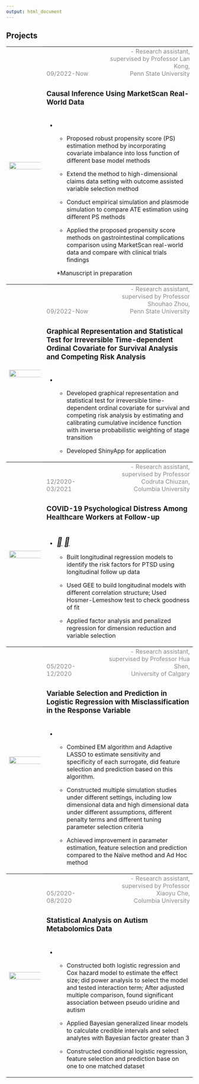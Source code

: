 ```yaml
---
output: html_document
---
```


<link rel="stylesheet" href="style.css">
<script src="https://kit.fontawesome.com/6e8b08f469.js" crossorigin="anonymous"></script>

<h2><b>Projects</b></h2>

<table>
<col width="20%">
<col width="30%">
<col width="50%">

<!-- Please see the latest projects in my [resume](curriculum_vitae.pdf). -->


<tr style="border-top:1pt solid black;">
  <th rowspan="3"><img src="./plots/causal.png" style="width:300%; float:left" class="center image-square"></a></th>
  <td style="vertical-align: bottom"><font color="8B8A8A">09/2022-Now</font></td>
  <td style="text-align:right; vertical-align:bottom"><font color="8B8A8A">- Research assistant, supervised by Professor Lan Kong, <br>Penn State University</font></td>
</tr>
<tr>
  <td colspan="2" style="height:20px; vertical-align:middle"><h3><b>Causal Inference Using MarketScan Real-World Data</b></h3></td>
</tr>
<tr>
    <td colspan="2">
  
  * 

  * Proposed robust propensity score (PS) estimation method by incorporating covariate imbalance into loss function of different base model methods

  * Extend the method to high-dimensional claims data setting with outcome assisted variable selection method

  * Conduct empirical simulation and plasmode simulation to compare ATE estimation using different PS methods
  
  * Applied the proposed propensity score methods on gastrointestinal complications comparison using MarketScan real-world data and compare with clinical trials findings

  *Manuscript in preparation
  
</tr>

<tr style="border-top:1pt solid black;">
  <th rowspan="3"><img src="./plots/competing.png" style="width:300%; float:left" class="center image-square"></a></th>
  <td style="vertical-align: bottom"><font color="8B8A8A">09/2022-Now</font></td>
  <td style="text-align:right; vertical-align:bottom"><font color="8B8A8A">- Research assistant, supervised by Professor Shouhao Zhou, <br>Penn State University</font></td>
</tr>
<tr>
  <td colspan="2" style="height:20px; vertical-align:middle"><h3><b>Graphical Representation and Statistical Test for Irreversible Time-dependent Ordinal Covariate for Survival Analysis and Competing Risk Analysis</b></h3></td>
</tr>
<tr>
    <td colspan="2">
  
  * 

  * Developed graphical representation and statistical test for irreversible time-dependent ordinal covariate for survival and competing risk analysis by estimating and calibrating cumulative incidence function with inverse probabilistic weighting of stage transition
  
  * Developed ShinyApp for application
  

</tr>

<tr style="border-top:1pt solid black;">
  <th rowspan="3"><img src="./plots/covid_ptsd.png" style="width:300%; float:left" class="center image-square"></a></th>
  <td style="vertical-align: bottom"><font color="8B8A8A">12/2020-03/2021</font></td>
  <td style="text-align:right; vertical-align:bottom"><font color="8B8A8A">- Research assistant, supervised by Professor Codruta Chiuzan, <br>Columbia University</font></td>
</tr>
<tr>
  <td colspan="2" style="height:20px; vertical-align:middle"><h3><b>COVID-19 Psychological Distress Among Healthcare Workers at Follow-up</b></h3></td>
</tr>
<tr>
  <td colspan="2">
  
  * <a href="./reports/covid_report.pdf"><i style="font-size:24px" class="fa">&#xf1c1;</i></a>  <a href="./reports/Prevalence_Incidence_and_Factors_Associated_with_P.pdf"><i style="font-size:24px" class="fa">&#xf1c1;</i></a>
  
  * Built longitudinal regression models to identify the risk factors for PTSD using longitudinal follow up data
  
  * Used GEE to build longitudinal models with different correlation structure; Used Hosmer-Lemeshow test to check goodness of fit
  
  * Applied factor analysis and penalized regression for dimension reduction and variable selection
  
</tr>






<tr style="border-top:1pt solid black;">
  <th rowspan="3"><img src="./plots/labelnoise.png" style="width:300%; float:left" class="center image-square"></a></th>
  <td style="vertical-align: bottom"><font color="8B8A8A">05/2020-12/2020</font></td>
  <td style="text-align:right; vertical-align:bottom"><font color="8B8A8A">- Research assistant, supervised by Professor Hua Shen, <br>University of Calgary</font></td>
</tr>
<tr>
  <td colspan="2" style="height:20px; vertical-align:middle"><h3><b>Variable Selection and Prediction in Logistic Regression with Misclassification in the Response Variable</b></h3></td>
</tr>
<tr>
  <td colspan="2">
  
  * 
  
  
  * Combined EM algorithm and Adaptive LASSO to estimate sensitivity and specificity of each surrogate, did feature selection and prediction based on this algorithm. 
  
  * Constructed multiple simulation studies under different settings, including low dimensional data and high dimensional data under different assumptions, different penalty terms and different tuning parameter selection criteria
  
  * Achieved improvement in parameter estimation, feature selection and prediction compared to the Naïve method and Ad Hoc method </td>
  
</tr>









<tr style="border-top:1pt solid black;">
  <th rowspan="3"><img src="./plots/asd.png" style="width:300%; float:left" class="center image-square"></a></th>
  <td style="vertical-align: bottom"><font color="8B8A8A">05/2020-08/2020</font></td>
  <td style="text-align:right; vertical-align:bottom"><font color="8B8A8A">- Research assistant, supervised by Professor Xiaoyu Che, <br>Columbia University</font></td>
</tr>
<tr>
  <td colspan="2" style="height:20px; vertical-align:middle"><h3><b>Statistical Analysis on Autism Metabolomics Data</b></h3></td>
</tr>
<tr>
  <td colspan="2">
  
  * 
  
  
  *	Constructed both logistic regression and Cox hazard model to estimate the effect size; did power analysis to select the model and tested interaction term; After adjusted multiple comparison, found significant association between pseudo uridine and autism
  
  * Applied Bayesian generalized linear models to calculate credible intervals and select analytes with Bayesian factor greater than 3
  
  <!-- * Used Adaptive LASSO, Random Forest and XGBoosting to select features from high dimensional metabolomics dataset and fit a final model with selected feature to do prediction -->
  
  * Constructed conditional logistic regression, feature selection and prediction base on one to one matched dataset 
  
  
</tr>




<!-- <tr style="border-top:1pt solid black;"> -->
<!--   <th rowspan="3"><img src="./plots/mcmc.png" style="width:300%; float:left" class="center image-square"></a></th> -->
<!--   <td style="vertical-align: bottom"><font color="8B8A8A">05/2020</font></td> -->
<!--   <td style="text-align:right; vertical-align:bottom"><font color="8B8A8A">Columbia University</font></td> -->
<!-- </tr> -->
<!-- <tr> -->
<!--   <td colspan="2" style="height:20px; vertical-align:middle"><h3><b>A Bayesian model of hurrican trajectories</b></h3></td> -->
<!-- </tr> -->
<!-- <tr> -->
<!--   <td colspan="2"> -->

<!--   * <a href="./reports/mcmc.pdf"><i style="font-size:24px" class="fa">&#xf1c1;</i></a> -->


<!--   * Implemented coordinatewise Metropolis–Hastings Sampling algorithm and sampled from the posterior distribution to get stable Markov Chain (No package used).  -->

<!--   * Estimated parameters and the numerical standard error and constructed the 95% CI base the results of Markov Chain. -->

<!--   * Used the estimated parameters to predict other hurricane speed.</td> -->

<!-- </tr> -->












<!-- <tr style="border-top:1pt solid black;"> -->
<!--   <th rowspan="3"><img src="./plots/covid.png" style="width:300%; float:left" class="center image-square"></a></th> -->
<!--   <td style="vertical-align: bottom"><font color="8B8A8A">04/2020</font></td> -->
<!--   <td style="text-align:right; vertical-align:bottom"><font color="8B8A8A">Columbia University</font></td> -->
<!-- </tr> -->
<!-- <tr> -->
<!--   <td colspan="2" style="height:20px; vertical-align:middle"><h3><b>COVID-19 Analysis via Logistic Curve and Clustering</b></h3></td> -->
<!-- </tr> -->
<!-- <tr> -->
<!--   <td colspan="2"> -->

<!--   * <a href="./reports/covid.pdf"><i style="font-size:24px" class="fa">&#xf1c1;</i></a> -->

<!--   * Trained logistic curve model to fit the COVID-19 cases data. -->

<!--   * Estimated parameters using the combination of Ordinary Differential Equation method and Gradient Descent model. First used ODE to get the initial guess and plug into gradient descent to estimate the parameters (No package used).  -->

<!--   * Implemented both Gaussian Mixture Model with EM algorithm and Kmeans algorithm to cluster the estimated parameters for each countries (No package used).  -->

<!--   * Used the clustering results drawing world to visulized the distribution of clusters to see the geometric association.</td> -->
<!-- </tr> -->







<!-- <tr style="border-top:1pt solid black;"> -->
<!--   <th rowspan="3"><img src="./plots/trace.png" style="width:300%; float:left" class="center image-square"></a></th> -->
<!--   <td style="vertical-align: bottom"><font color="8B8A8A">03/2020</font></td> -->
<!--   <td style="text-align:right; vertical-align:bottom"><font color="8B8A8A">Columbia University </font></td> -->
<!-- </tr> -->
<!-- <tr> -->
<!--   <td colspan="2" style="height:20px; vertical-align:middle"><h3><b>Implementation and Optimization of Algorithms on Cancer Diagnosis Dataset</b></h3></td> -->
<!-- </tr> -->
<!-- <tr> -->
<!--   <td colspan="2"> -->

<!--   * <a href="./reports/cancer.pdf"><i style="font-size:24px" class="fa">&#xf1c1;</i></a> -->

<!--   * Built a predictive model based on Logistic Regression to facilitate cancer diagnosis. -->

<!--   * Trained Logistic Regression models with Newton Raphson, Gradient Decent algorithms from scratch in R (No package used). -->

<!--   * Decreased the misclassification rate by 4%, via implementing a Logistic-LASSO Regression model with Path-wise Coordinate Descent (No package used).</td> -->
<!-- </tr> -->







<!-- <tr style="border-top:1pt solid black;"> -->
<!--   <th rowspan="3"><img src="./plots/house.png" style="width:300%; float:left" class="center image-square"></a></th> -->
<!--   <td style="vertical-align: bottom"><font color="8B8A8A">03/2020</font></td> -->
<!--   <td style="text-align:right; vertical-align:bottom"><font color="8B8A8A">Columbia University</font></td> -->
<!-- </tr> -->
<!-- <tr> -->
<!--   <td colspan="2" style="height:20px; vertical-align:middle"><h3><b>A Prediction Model for House Selling Prices</b></h3></td> -->
<!-- </tr> -->
<!-- <tr> -->
<!--   <td colspan="2"> -->

<!--   * <a href="./reports/house.pdf"><i style="font-size:24px" class="fa">&#xf1c1;</i></a> -->

<!--   * Visualized the data structure and did feature selection. -->

<!--   * Trained both linear models like ridge/lasso regression, pcr regression and non-linear model: MARS regression with tuning parameter selected by cross validation. -->

<!--   * Used resampling methods to get the distribution of RMSE for model selection and chose the best model with minimal RMSE. -->

<!--   * Applied the selected model on the test data to get the test error.</td> -->
<!-- </tr> -->







<!-- <tr style="border-top:1pt solid black;"> -->
<!--   <th rowspan="3"><img src="./plots/simulation.png" style="width:300%; float:left" class="center image-square"></a></th> -->
<!--   <td style="vertical-align: bottom"><font color="8B8A8A">02/2020</font></td> -->
<!--   <td style="text-align:right; vertical-align:bottom"><font color="8B8A8A">Columbia University</font></td> -->
<!-- </tr> -->
<!-- <tr> -->
<!--   <td colspan="2" style="height:20px; vertical-align:middle"><h3><b>A Simulation Study to Compare Weak Signal Detection Ability with Different Variable Selection Methods</b></h3></td> -->
<!-- </tr> -->
<!-- <tr> -->
<!--   <td colspan="2"> -->

<!--   * <a href="./reports/simulation.pdf"><i style="font-size:24px" class="fa">&#xf1c1;</i></a> -->

<!--   * Generated high dimension data containing a combination of “strong”, “weak but correlated” and “weak and independent” predictors from multivariabte normal distribution. -->

<!--   * Applied both Stepwise Forwad selection and LASSO regression to get the identifacation rate of weak signal under different scenario. -->

<!--   * Performed 1000 simulation by changing the threshold of signals and the number of types of predictors. -->

<!--   * Compared the parameter estimation ability by comparing MSE under different scenario.</td> -->
<!-- </tr> -->







<!-- <tr style="border-top:1pt solid black;"> -->
<!--   <th rowspan="3"><img src="./plots/gender.png" style="width:300%; float:left" class="center image-square"></a></th> -->
<!--   <td style="vertical-align: bottom"><font color="8B8A8A">12/2019</font></td> -->
<!--   <td style="text-align:right; vertical-align:bottom"><font color="8B8A8A">Columbia University</font></td> -->
<!-- </tr> -->
<!-- <tr> -->
<!--   <td colspan="2" style="height:20px; vertical-align:middle"><h3><b>Gender Pay Gap Claims by Female Doctors at Houston College of Medicine</b></h3></td> -->
<!-- </tr> -->
<!-- <tr> -->
<!--   <td colspan="2"> -->

<!--   * <a href="./reports/gender.pdf"><i style="font-size:24px" class="fa">&#xf1c1;</i></a> -->

<!--   * Used R programming to visualize the given data and realized multiple linear regression to quantify associations between salaries and gender as well as any other covariates included in the data. -->

<!--   * Tested confounders and interaction terms between gender and other covariates to build the final model and do related stratification analysis.</td> -->
<!-- </tr> -->







<!-- <tr style="border-top:1pt solid black;"> -->
<!--   <th rowspan="3"><img src="./plots/suicide.png" style="width:300%; float:left" class="center image-square"></a></th> -->
<!--   <td style="vertical-align: bottom"><font color="8B8A8A">11/2019-12/2019</font></td> -->
<!--   <td style="text-align:right; vertical-align:bottom"><font color="8B8A8A">Columbia University</font></td> -->
<!-- </tr> -->
<!-- <tr> -->
<!--   <td colspan="2" style="height:20px; vertical-align:middle"><h3><b>The Suicide Rate Project</b></h3></td> -->
<!-- </tr> -->
<!-- <tr> -->
<!--   <td colspan="2"> -->


<!--   * <a href="https://ys3298.github.io/life_saver.github.io/index.html"><i class="fa fa-internet-explorer" style="font-size:24px"></i></a> -->

<!--   * Used R to produce time-based graphics indicating number of suicide cases related to multiple risk factors based on the gathered data from different source and realized multiple linear regression to find the main effect. -->

<!--   * Made a Crude Suicide Rate map allowing users to toggle between different years and choose gender, demonstrating the changes in the suicide rate over time and visualize regional differences across the U.S.</td> -->
<!-- </tr> -->



<!-- <tr style="border-top:1pt solid black;"> -->
<!--   <th rowspan="3"><img src="./plots/sir.jpg" style="width:300%; float:left" class="center image-square"></a></th> -->
<!--   <td style="vertical-align: bottom"><font color="8B8A8A">10/2018-06/2019</font></td> -->
<!--   <td style="text-align:right; vertical-align:bottom"><font color="8B8A8A">East China Normal University</font></td> -->
<!-- </tr> -->
<!-- <tr> -->
<!--   <td colspan="2" style="height:20px; vertical-align:middle"><h3><b>Dynamics of Ebola Transmission </b></h3></td> -->
<!-- </tr> -->
<!-- <tr> -->
<!--   <td colspan="2"> -->

<!--   *  -->

<!--   * Used R programming to produce time-based graphics indicating number of infections, death toll and infectious victims based on infection cases and death data and realized function fitting via linear regression. -->

<!--   * Described Ebola outbreak with SEIR dynamic system model, studied existence and stability of balance point with MATLAB and verified solution stability in the method of numerical simulation -->
<!-- .</td> -->
<!-- </tr> -->